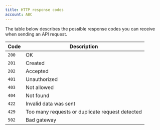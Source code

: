 ```yaml
---
title: HTTP response codes
account: ABC
---
```


The table below describes the possible response codes you can receive when sending an API request.

| Code | Description |
| ---- | ---- |
| `200` | OK |
| `201` | Created |
| `202` | Accepted |
| `401` | Unauthorized |
| `403` | Not allowed |
| `404` | Not found |
| `422` | Invalid data was sent |
| `429` | Too many requests or duplicate request detected |
| `502` | Bad gateway |

  




